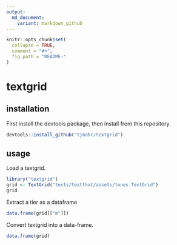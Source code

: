 ```yaml
---
output:
  md_document:
    variant: markdown_github
---
```


<!-- README.md is generated from README.Rmd. Please edit that file -->

```r
knitr::opts_chunk$set(
  collapse = TRUE,
  comment = "#>",
  fig.path = "README-"
)
```

# textgrid

## installation

First install the devtools package, then install from this repository.

```r
devtools::install_github("tjmahr/textgrid")
```

## usage

Load a textgrid. 

```r
library("textgrid")
grid <- TextGrid("tests/testthat/assets/tones.TextGrid")
grid
```

Extract a tier as a dataframe

```r
data.frame(grid[["m"]])
```

Convert textgrid into a data-frame. 

```r
data.frame(grid)
```

